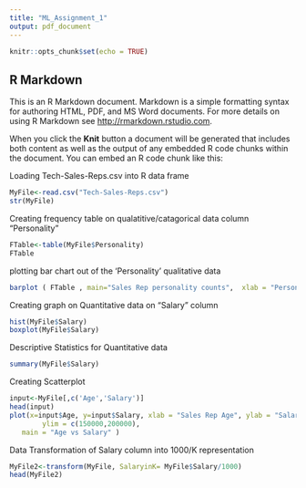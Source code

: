 ---
title: "ML_Assignment_1"
output: pdf_document
---

```{r setup, include=FALSE}
knitr::opts_chunk$set(echo = TRUE)
```

## R Markdown

This is an R Markdown document. Markdown is a simple formatting syntax for authoring HTML, PDF, and MS Word documents. For more details on using R Markdown see <http://rmarkdown.rstudio.com>.

When you click the **Knit** button a document will be generated that includes both content as well as the output of any embedded R code chunks within the document. You can embed an R code chunk like this:


Loading Tech-Sales-Reps.csv into R data frame

```{r}
MyFile<-read.csv("Tech-Sales-Reps.csv")
str(MyFile)
```

Creating frequency table on qualatitive/catagorical data column "Personality"
```{r}
FTable<-table(MyFile$Personality)
FTable
```
plotting bar chart out of the 'Personality' qualitative data
```{r}
barplot ( FTable , main="Sales Rep personality counts",  xlab = "Personality", ylab ="Counts", col = "blue", border = FALSE)
```
Creating graph on Quantitative data on "Salary" column

```{r}
hist(MyFile$Salary)
boxplot(MyFile$Salary)

```
Descriptive Statistics for Quantitative data
```{r}
summary(MyFile$Salary)
```

Creating Scatterplot 

```{r}
input<-MyFile[,c('Age','Salary')]
head(input)
plot(x=input$Age, y=input$Salary, xlab = "Sales Rep Age", ylab = "Salary", 
        ylim = c(150000,200000),
   main = "Age vs Salary" )
```


Data Transformation of Salary column into 1000/K representation 

```{r}
MyFile2<-transform(MyFile, SalaryinK= MyFile$Salary/1000)
head(MyFile2)
```







